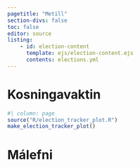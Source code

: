 ```yaml
---
pagetitle: "Metill"
section-divs: false
toc: false
editor: source
listing:
    - id: election-content
      template: ejs/election-content.ejs
      contents: elections.yml
---
```



# Kosningavaktin {.column-page}

```r
#| column: page
source("R/election_tracker_plot.R")
make_election_tracker_plot()
```

# Málefni {.column-page}

::: {#election-content .column-page}
:::